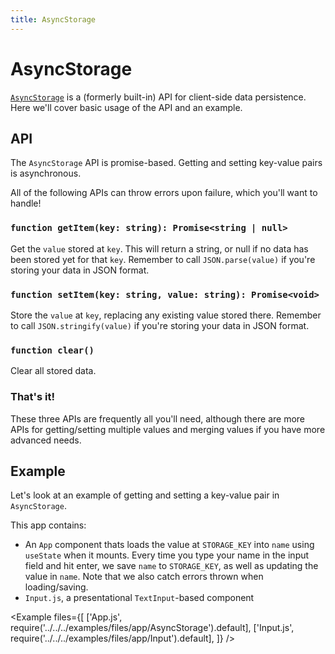 ```yaml
---
title: AsyncStorage
---
```


# AsyncStorage

[`AsyncStorage`](https://github.com/react-native-community/async-storage) is a (formerly built-in) API for client-side data persistence. Here we'll cover basic usage of the API and an example.

## API

The `AsyncStorage` API is promise-based. Getting and setting key-value pairs is asynchronous.

All of the following APIs can throw errors upon failure, which you'll want to handle!

### `function getItem(key: string): Promise<string | null>`

Get the `value` stored at `key`. This will return a string, or null if no data has been stored yet for that `key`. Remember to call `JSON.parse(value)` if you're storing your data in JSON format.

### `function setItem(key: string, value: string): Promise<void>`

Store the `value` at `key`, replacing any existing value stored there. Remember to call `JSON.stringify(value)` if you're storing your data in JSON format.

### `function clear()`

Clear all stored data.

### That's it!

These three APIs are frequently all you'll need, although there are more APIs for getting/setting multiple values and merging values if you have more advanced needs.

## Example

Let's look at an example of getting and setting a key-value pair in `AsyncStorage`.

This app contains:

- An `App` component thats loads the value at `STORAGE_KEY` into `name` using `useState` when it mounts. Every time you type your name in the input field and hit enter, we save `name` to `STORAGE_KEY`, as well as updating the value in `name`. Note that we also catch errors thrown when loading/saving.
- `Input.js`, a presentational `TextInput`-based component

<Example
  files={[
    ['App.js', require('../../../examples/files/app/AsyncStorage').default],
    ['Input.js', require('../../../examples/files/app/Input').default],
  ]}
/>
